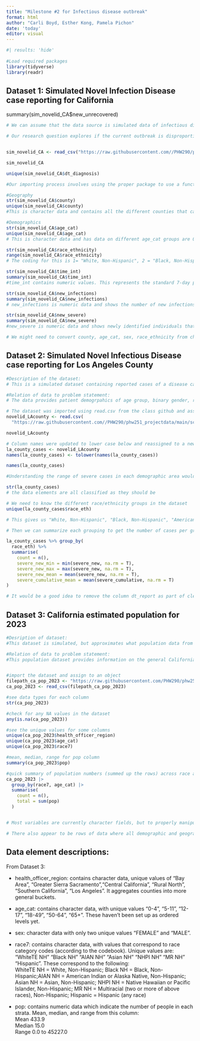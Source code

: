 ```yaml
---
title: "Milestone #2 for Infectious disease outbreak"
format: html
author: "Carli Boyd, Esther Kong, Pamela Pichon"
date: 'today'
editor: visual
---
```


```r
#| results: 'hide'
 
#Load required packages
library(tidyverse)
library(readr)

```

## Dataset 1: Simulated Novel Infection Disease case reporting for California

summary(sim_novelid_CA\$new_unrecovered)

```r

# We can assume that the data source is simulated data of infectious disease cases for each county in California reported from public health agencies and organizations such as county health departments during 2023. 

# Our research question explores if the current outbreak is disproportionately affecting certain demographic or geographic populations to inform departments and agencies how to allocate prevention and treatment resources. 


sim_novelid_CA <- read_csv("https://raw.githubusercontent.com//PHW290/phw251_projectdata/main/scenario_1/sim_novelid_CA.csv")

sim_novelid_CA

unique(sim_novelid_CA$dt_diagnosis)

#Our importing process involves using the proper package to use a function that imports CSV files and locating the file path (or link) of the file on GITHUB.

#Geography
str(sim_novelid_CA$county)
unique(sim_novelid_CA$county)
#This is character data and contains all the different counties that cases of individuals are from. 

#Demographics
str(sim_novelid_CA$age_cat)
unique(sim_novelid_CA$age_cat)
# This is character data and has data on different age_cat groups are 0-17, 18-49, 50-64, and 65+. 

str(sim_novelid_CA$race_ethnicity)
range(sim_novelid_CA$race_ethnicity)
# The coding for this is 1= "White, Non-Hispanic", 2 = "Black, Non-Hispanic", 3 = "American Indian or Alaska Native, Non-Hispanic", 4 = "Asian, Non-Hispanic", 5 = "Native Hawaiian or Pacific Islander, Non-Hispanic", 6 = "Multiracial (two or more of above races), Non-Hispanic", 7 = "Hispanic (any race)", 9 = "Unknown). Since the range max of this data set is 7, there are no participants who identify as 7 = "Unknowns."

str(sim_novelid_CA$time_int)
summary(sim_novelid_CA$time_int)
#time_int contains numeric values. This represents the standard 7-day period (Sunday to Saturday) used by the Centers for Disease Control and Prevention (CDC) to report public health data. The format is  YYYY+<2-digit MMWR week and ranges from  202322 to 202352. 

str(sim_novelid_CA$new_infections)
summary(sim_novelid_CA$new_infections)
# new_infections is numeric data and shows the number of new infections or cases in a specific county and belonging to other demographics category. The maximum number of new infection is 7142.

str(sim_novelid_CA$new_severe)
summary(sim_novelid_CA$new_severe)
#new_severe is numeric data and shows newly identified individuals that need to be hospitalized due to severe cases. The maximum number of individuals is 198. 

# We might need to convert county, age_cat, sex, race_ethnicity from character into factor data if we are going to do a regression later, for example. It would be helpful to remove the columns that the codebook states are a result of the simulation and not needed for analysis (e.g., new_unrecovered, cumulative_unrecovered).

```

## Dataset 2: Simulated Novel Infectious Disease case reporting for Los Angeles County

```r

#Description of the dataset:
# This is a simulated dataset containing reported cases of a disease categorized by date of diagnoses, patient demographics, and cumulative totals for infected, unrecovered, and severe cases, for the county of Los Angeles.  

#Relation of data to problem statement:
# The data provides patient demogrpahics of age group, binary gender, race and ethnicity which will help to answer if there are disparities in the rate of infection among different populations. 

# The dataset was imported using read.csv from the class github and assigned to an object
novelid_LAcounty <- read.csv(
  "https://raw.githubusercontent.com//PHW290/phw251_projectdata/main/scenario_1/sim_novelid_LACounty.csv")

novelid_LAcounty

# Column names were updated to lower case below and reassigned to a new object
la_county_cases <- novelid_LAcounty
names(la_county_cases) <- tolower(names(la_county_cases))

names(la_county_cases)

#Understanding the range of severe cases in each demographic area would be useful. Before we can get the ranges, we need to determine the data types

str(la_county_cases)
# the data elements are all classified as they should be

# We need to know the different race/ethnicity groups in the dataset
unique(la_county_cases$race_eth)

# This gives us "White, Non-Hispanic", "Black, Non-Hispanic", "American Indian or Alaska Native, Non-Hispanic", "Asian, Non-Hispanic", "Native Hawaiian or Pacific Islander, Non-Hispanic", "Multiracial (two or more of above races), Non-Hispanic" and "Hispanic (any race)"

# Then we can summarize each grouping to get the number of cases per group and the range and average of new severe cases.

la_county_cases %>% group_by(
  race_eth) %>%
  summarise(
    count = n(),
    severe_new_min = min(severe_new, na.rm = T),
    severe_new_max = max(severe_new, na.rm = T),
    severe_new_mean = mean(severe_new, na.rm = T),
    severe_cumulative_mean = mean(severe_cumulative, na.rm = T)
)

# It would be a good idea to remove the column dt_report as part of cleaning as this column only contains NA values. 
```

## Dataset 3: California estimated population for 2023

```r

#Desription of dataset:
#This dataset is simulated, but approximates what population data from the State of California might look like. It includes population estimates by the CA Dept of Finance for 2023 by CA county and demographic categories (age, race, and sex).

#Relation of data to problem statement:
#This population dataset provides information on the general Californian population which can be stratified according to the demographic or geographic categories of interest, which will be useful for standardizing between groups for comparison.


#import the dataset and assign to an object
filepath_ca_pop_2023 <- "https://raw.githubusercontent.com/PHW290/phw251_projectdata/main/scenario_1/ca_pop_2023.csv"
ca_pop_2023 <- read_csv(filepath_ca_pop_2023)

#see data types for each column
str(ca_pop_2023)

#check for any NA values in the dataset
any(is.na(ca_pop_2023))

#see the unique values for some columns
unique(ca_pop_2023$health_officer_region)
unique(ca_pop_2023$age_cat)
unique(ca_pop_2023$race7)

#mean, median, range for pop column
summary(ca_pop_2023$pop)

#quick summary of population numbers (summed up the rows) across race and age groups
ca_pop_2023 |> 
  group_by(race7, age_cat) |> 
  summarise(
    count = n(),
    total = sum(pop)
  )


# Most variables are currently character fields, but to properly manipulate them, it will make sense to convert them to factors. eg. county, health_officer_region, age_cat, sex, and race. Also a number of these character fields are inconsistently capitalized, so we'd likely want to standardise all the data. age_cat would also likely be more useful if set up as an ordered factor.

# There also appear to be rows of data where all demographic and geographic values are the same, but have different population estimates listed. These may represent collection of count data from individual areas within each geographic area, stratified by age, so these fields will require combining to give one population number estimate per geographic area per demographic group.
```

## Data element descriptions:

From Dataset 3:

-   health_officer_region: contains character data, unique values of "Bay Area", "Greater Sierra Sacramento","Central California", "Rural North", "Southern California", "Los Angeles". It aggregates counties into more general buckets.

-   age_cat: contains character data, with unique values "0-4", "5-11", "12-17", "18-49", "50-64", "65+". These haven't been set up as ordered levels yet.

-   sex: character data with only two unique values "FEMALE" and "MALE".

-   race7: contains character data, with values that correspond to race category codes (according to the codebook). Unique values are: "WhiteTE NH" "Black NH" "AIAN NH" "Asian NH" "NHPI NH" "MR NH" "Hispanic". These correspond to the following:\
    WhiteTE NH = White, Non-Hispanic; Black NH = Black, Non-Hispanic;AIAN NH = American Indian or Alaska Native, Non-Hispanic; Asian NH = Asian, Non-Hispanic; NHPI NH = Native Hawaiian or Pacific Islander, Non-Hispanic; MR NH = Multiracial (two or more of above races), Non-Hispanic; Hispanic = Hispanic (any race)

-   pop: contains numeric data which indicate the number of people in each strata. Mean, median, and range from this column:\
    Mean 433.9\
    Median 15.0\
    Range 0.0 to 45227.0

```r

```
